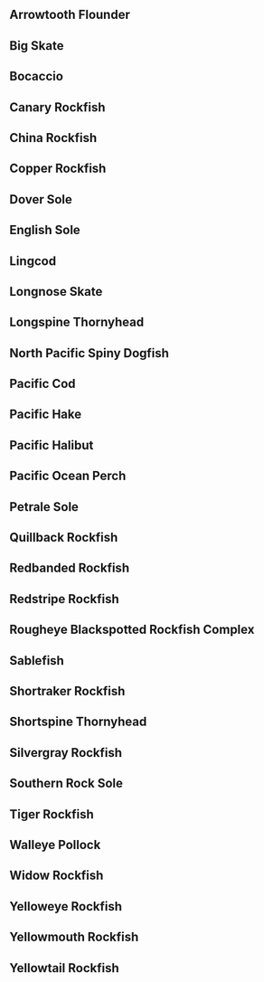 <!-- This page has been automatically generated: do not edit by hand -->

\clearpage

## Arrowtooth Flounder {#sec:arrowtooth-flounder}

\begin{figure}[b!]
\includegraphics[width=6.4in]{report/figs/arrowtooth-flounder-pg-1.png}
\end{figure}
\clearpage
\begin{figure}[b!]
\includegraphics[width=6.4in]{report/figs/arrowtooth-flounder-pg-2.png}
\end{figure}



\clearpage

## Big Skate {#sec:big-skate}

\begin{figure}[b!]
\includegraphics[width=6.4in]{report/figs/big-skate-pg-1.png}
\end{figure}
\clearpage
\begin{figure}[b!]
\includegraphics[width=6.4in]{report/figs/big-skate-pg-2.png}
\end{figure}



\clearpage

## Bocaccio {#sec:bocaccio}

\begin{figure}[b!]
\includegraphics[width=6.4in]{report/figs/bocaccio-pg-1.png}
\end{figure}
\clearpage
\begin{figure}[b!]
\includegraphics[width=6.4in]{report/figs/bocaccio-pg-2.png}
\end{figure}



\clearpage

## Canary Rockfish {#sec:canary-rockfish}

\begin{figure}[b!]
\includegraphics[width=6.4in]{report/figs/canary-rockfish-pg-1.png}
\end{figure}
\clearpage
\begin{figure}[b!]
\includegraphics[width=6.4in]{report/figs/canary-rockfish-pg-2.png}
\end{figure}



\clearpage

## China Rockfish {#sec:china-rockfish}

\begin{figure}[b!]
\includegraphics[width=6.4in]{report/figs/china-rockfish-pg-1.png}
\end{figure}
\clearpage
\begin{figure}[b!]
\includegraphics[width=6.4in]{report/figs/china-rockfish-pg-2.png}
\end{figure}



\clearpage

## Copper Rockfish {#sec:copper-rockfish}

\begin{figure}[b!]
\includegraphics[width=6.4in]{report/figs/copper-rockfish-pg-1.png}
\end{figure}
\clearpage
\begin{figure}[b!]
\includegraphics[width=6.4in]{report/figs/copper-rockfish-pg-2.png}
\end{figure}



\clearpage

## Dover Sole {#sec:dover-sole}

\begin{figure}[b!]
\includegraphics[width=6.4in]{report/figs/dover-sole-pg-1.png}
\end{figure}
\clearpage
\begin{figure}[b!]
\includegraphics[width=6.4in]{report/figs/dover-sole-pg-2.png}
\end{figure}



\clearpage

## English Sole {#sec:english-sole}

\begin{figure}[b!]
\includegraphics[width=6.4in]{report/figs/english-sole-pg-1.png}
\end{figure}
\clearpage
\begin{figure}[b!]
\includegraphics[width=6.4in]{report/figs/english-sole-pg-2.png}
\end{figure}



\clearpage

## Lingcod {#sec:lingcod}

\begin{figure}[b!]
\includegraphics[width=6.4in]{report/figs/lingcod-pg-1.png}
\end{figure}
\clearpage
\begin{figure}[b!]
\includegraphics[width=6.4in]{report/figs/lingcod-pg-2.png}
\end{figure}



\clearpage

## Longnose Skate {#sec:longnose-skate}

\begin{figure}[b!]
\includegraphics[width=6.4in]{report/figs/longnose-skate-pg-1.png}
\end{figure}
\clearpage
\begin{figure}[b!]
\includegraphics[width=6.4in]{report/figs/longnose-skate-pg-2.png}
\end{figure}



\clearpage

## Longspine Thornyhead {#sec:longspine-thornyhead}

\begin{figure}[b!]
\includegraphics[width=6.4in]{report/figs/longspine-thornyhead-pg-1.png}
\end{figure}
\clearpage
\begin{figure}[b!]
\includegraphics[width=6.4in]{report/figs/longspine-thornyhead-pg-2.png}
\end{figure}



\clearpage

## North Pacific Spiny Dogfish {#sec:north-pacific-spiny-dogfish}

\begin{figure}[b!]
\includegraphics[width=6.4in]{report/figs/north-pacific-spiny-dogfish-pg-1.png}
\end{figure}
\clearpage
\begin{figure}[b!]
\includegraphics[width=6.4in]{report/figs/north-pacific-spiny-dogfish-pg-2.png}
\end{figure}



\clearpage

## Pacific Cod {#sec:pacific-cod}

\begin{figure}[b!]
\includegraphics[width=6.4in]{report/figs/pacific-cod-pg-1.png}
\end{figure}
\clearpage
\begin{figure}[b!]
\includegraphics[width=6.4in]{report/figs/pacific-cod-pg-2.png}
\end{figure}



\clearpage

## Pacific Hake {#sec:pacific-hake}

\begin{figure}[b!]
\includegraphics[width=6.4in]{report/figs/pacific-hake-pg-1.png}
\end{figure}
\clearpage
\begin{figure}[b!]
\includegraphics[width=6.4in]{report/figs/pacific-hake-pg-2.png}
\end{figure}



\clearpage

## Pacific Halibut {#sec:pacific-halibut}

\begin{figure}[b!]
\includegraphics[width=6.4in]{report/figs/pacific-halibut-pg-1.png}
\end{figure}
\clearpage
\begin{figure}[b!]
\includegraphics[width=6.4in]{report/figs/pacific-halibut-pg-2.png}
\end{figure}



\clearpage

## Pacific Ocean Perch {#sec:pacific-ocean-perch}

\begin{figure}[b!]
\includegraphics[width=6.4in]{report/figs/pacific-ocean-perch-pg-1.png}
\end{figure}
\clearpage
\begin{figure}[b!]
\includegraphics[width=6.4in]{report/figs/pacific-ocean-perch-pg-2.png}
\end{figure}



\clearpage

## Petrale Sole {#sec:petrale-sole}

\begin{figure}[b!]
\includegraphics[width=6.4in]{report/figs/petrale-sole-pg-1.png}
\end{figure}
\clearpage
\begin{figure}[b!]
\includegraphics[width=6.4in]{report/figs/petrale-sole-pg-2.png}
\end{figure}



\clearpage

## Quillback Rockfish {#sec:quillback-rockfish}

\begin{figure}[b!]
\includegraphics[width=6.4in]{report/figs/quillback-rockfish-pg-1.png}
\end{figure}
\clearpage
\begin{figure}[b!]
\includegraphics[width=6.4in]{report/figs/quillback-rockfish-pg-2.png}
\end{figure}



\clearpage

## Redbanded Rockfish {#sec:redbanded-rockfish}

\begin{figure}[b!]
\includegraphics[width=6.4in]{report/figs/redbanded-rockfish-pg-1.png}
\end{figure}
\clearpage
\begin{figure}[b!]
\includegraphics[width=6.4in]{report/figs/redbanded-rockfish-pg-2.png}
\end{figure}



\clearpage

## Redstripe Rockfish {#sec:redstripe-rockfish}

\begin{figure}[b!]
\includegraphics[width=6.4in]{report/figs/redstripe-rockfish-pg-1.png}
\end{figure}
\clearpage
\begin{figure}[b!]
\includegraphics[width=6.4in]{report/figs/redstripe-rockfish-pg-2.png}
\end{figure}



\clearpage

## Rougheye Blackspotted Rockfish Complex {#sec:rougheye-blackspotted-rockfish-complex}

\begin{figure}[b!]
\includegraphics[width=6.4in]{report/figs/rougheye-blackspotted-rockfish-complex-pg-1.png}
\end{figure}
\clearpage
\begin{figure}[b!]
\includegraphics[width=6.4in]{report/figs/rougheye-blackspotted-rockfish-complex-pg-2.png}
\end{figure}



\clearpage

## Sablefish {#sec:sablefish}

\begin{figure}[b!]
\includegraphics[width=6.4in]{report/figs/sablefish-pg-1.png}
\end{figure}
\clearpage
\begin{figure}[b!]
\includegraphics[width=6.4in]{report/figs/sablefish-pg-2.png}
\end{figure}



\clearpage

## Shortraker Rockfish {#sec:shortraker-rockfish}

\begin{figure}[b!]
\includegraphics[width=6.4in]{report/figs/shortraker-rockfish-pg-1.png}
\end{figure}
\clearpage
\begin{figure}[b!]
\includegraphics[width=6.4in]{report/figs/shortraker-rockfish-pg-2.png}
\end{figure}



\clearpage

## Shortspine Thornyhead {#sec:shortspine-thornyhead}

\begin{figure}[b!]
\includegraphics[width=6.4in]{report/figs/shortspine-thornyhead-pg-1.png}
\end{figure}
\clearpage
\begin{figure}[b!]
\includegraphics[width=6.4in]{report/figs/shortspine-thornyhead-pg-2.png}
\end{figure}



\clearpage

## Silvergray Rockfish {#sec:silvergray-rockfish}

\begin{figure}[b!]
\includegraphics[width=6.4in]{report/figs/silvergray-rockfish-pg-1.png}
\end{figure}
\clearpage
\begin{figure}[b!]
\includegraphics[width=6.4in]{report/figs/silvergray-rockfish-pg-2.png}
\end{figure}



\clearpage

## Southern Rock Sole {#sec:southern-rock-sole}

\begin{figure}[b!]
\includegraphics[width=6.4in]{report/figs/southern-rock-sole-pg-1.png}
\end{figure}
\clearpage
\begin{figure}[b!]
\includegraphics[width=6.4in]{report/figs/southern-rock-sole-pg-2.png}
\end{figure}



\clearpage

## Tiger Rockfish {#sec:tiger-rockfish}

\begin{figure}[b!]
\includegraphics[width=6.4in]{report/figs/tiger-rockfish-pg-1.png}
\end{figure}
\clearpage
\begin{figure}[b!]
\includegraphics[width=6.4in]{report/figs/tiger-rockfish-pg-2.png}
\end{figure}



\clearpage

## Walleye Pollock {#sec:walleye-pollock}

\begin{figure}[b!]
\includegraphics[width=6.4in]{report/figs/walleye-pollock-pg-1.png}
\end{figure}
\clearpage
\begin{figure}[b!]
\includegraphics[width=6.4in]{report/figs/walleye-pollock-pg-2.png}
\end{figure}



\clearpage

## Widow Rockfish {#sec:widow-rockfish}

\begin{figure}[b!]
\includegraphics[width=6.4in]{report/figs/widow-rockfish-pg-1.png}
\end{figure}
\clearpage
\begin{figure}[b!]
\includegraphics[width=6.4in]{report/figs/widow-rockfish-pg-2.png}
\end{figure}



\clearpage

## Yelloweye Rockfish {#sec:yelloweye-rockfish}

\begin{figure}[b!]
\includegraphics[width=6.4in]{report/figs/yelloweye-rockfish-pg-1.png}
\end{figure}
\clearpage
\begin{figure}[b!]
\includegraphics[width=6.4in]{report/figs/yelloweye-rockfish-pg-2.png}
\end{figure}



\clearpage

## Yellowmouth Rockfish {#sec:yellowmouth-rockfish}

\begin{figure}[b!]
\includegraphics[width=6.4in]{report/figs/yellowmouth-rockfish-pg-1.png}
\end{figure}
\clearpage
\begin{figure}[b!]
\includegraphics[width=6.4in]{report/figs/yellowmouth-rockfish-pg-2.png}
\end{figure}



\clearpage

## Yellowtail Rockfish {#sec:yellowtail-rockfish}

\begin{figure}[b!]
\includegraphics[width=6.4in]{report/figs/yellowtail-rockfish-pg-1.png}
\end{figure}
\clearpage
\begin{figure}[b!]
\includegraphics[width=6.4in]{report/figs/yellowtail-rockfish-pg-2.png}
\end{figure}



